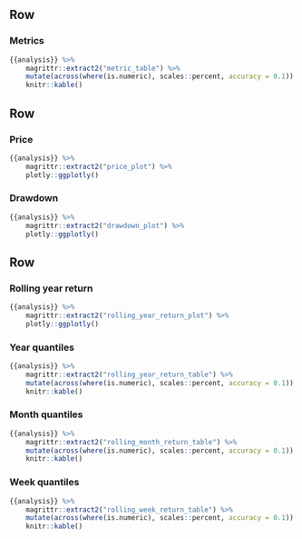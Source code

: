 Row
--------------------------------------------------------------------------------

### Metrics
```r
{{analysis}} %>% 
    magrittr::extract2("metric_table") %>% 
    mutate(across(where(is.numeric), scales::percent, accuracy = 0.1)) %>%
    knitr::kable()
```


Row
--------------------------------------------------------------------------------

### Price
```r
{{analysis}} %>% 
    magrittr::extract2("price_plot") %>% 
    plotly::ggplotly()
```

### Drawdown
```r
{{analysis}} %>% 
    magrittr::extract2("drawdown_plot") %>% 
    plotly::ggplotly()
```


Row {.tabset .tabset-fade}
--------------------------------------------------------------------------------

### Rolling year return
```r
{{analysis}} %>% 
    magrittr::extract2("rolling_year_return_plot") %>% 
    plotly::ggplotly()
```

### Year quantiles
```r
{{analysis}} %>% 
    magrittr::extract2("rolling_year_return_table") %>%
    mutate(across(where(is.numeric), scales::percent, accuracy = 0.1)) %>%
    knitr::kable()
```

### Month quantiles
```r
{{analysis}} %>% 
    magrittr::extract2("rolling_month_return_table") %>%
    mutate(across(where(is.numeric), scales::percent, accuracy = 0.1)) %>%
    knitr::kable()
```

### Week quantiles
```r
{{analysis}} %>% 
    magrittr::extract2("rolling_week_return_table") %>% 
    mutate(across(where(is.numeric), scales::percent, accuracy = 0.1)) %>%
    knitr::kable()
```
